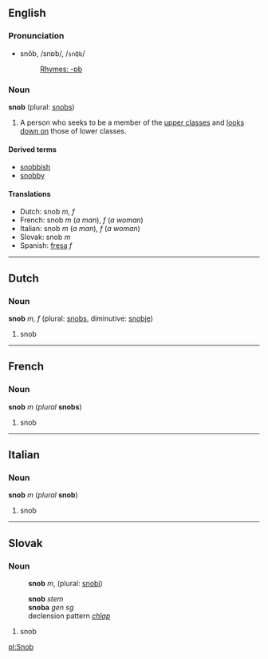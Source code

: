 == English ==
===Pronunciation===
*snŏb, /snɒb/, /<tt>snQb</tt>/
*:[[Rhymes:English:-ɒb|Rhymes: -ɒb]]

===Noun===
'''snob''' (plural: [[snobs]])

#A person who seeks to be a member of the [[upper class]]es and [[look down on|looks down on]] those of lower classes.

====Derived terms====
*[[snobbish]]
*[[snobby]]

====Translations====
*Dutch: snob ''m'', ''f''
*French: snob ''m'' (''a man''), ''f'' (''a woman'')
*Italian:  snob ''m'' (''a man''), ''f'' (''a woman'')
*Slovak: snob ''m''
*Spanish: [[fresa]] ''f''

----

== Dutch ==
===Noun===
'''snob''' ''m, f'' (plural: [[snobs]], diminutive: [[snobje]])

#snob

----
==French==
===Noun===
'''snob''' ''m'' (''plural'' '''snobs''')

#snob

----
==Italian==
===Noun===
'''snob''' ''m'' (''plural'' '''snob''') <!--plural is the same as the singular-->

#snob

----
== Slovak ==
=== Noun ===
:'''snob''' ''m'', (plural: [[snobi]])

:'''snob''' ''stem''
:'''snoba''' ''gen sg''
:declension pattern ''[[Slovak declension pattern chlap|chlap]]''

#snob

[[pl:Snob]]